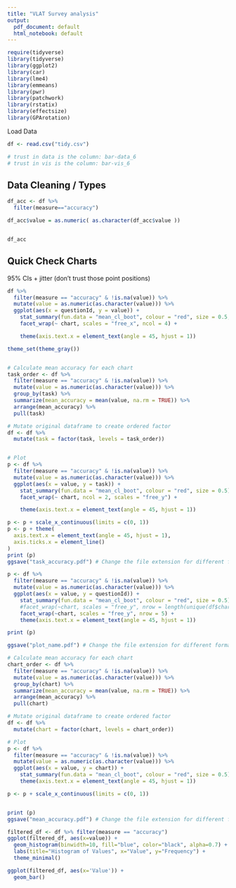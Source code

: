 ```yaml
---
title: "VLAT Survey analysis"
output:
  pdf_document: default
  html_notebook: default
---
```

```r
require(tidyverse)
library(tidyverse)
library(ggplot2)
library(car)
library(lme4)
library(emmeans)
library(pwr)
library(patchwork)
library(rstatix)
library(effectsize)
library(GPArotation)
```

Load Data

```r
df <- read.csv("tidy.csv")

# trust in data is the column: bar-data_6
# trust in vis is the column: bar-vis_6
```

## Data Cleaning / Types

```r

df_acc <- df %>% 
  filter(measure=="accuracy") 

df_acc$value = as.numeric( as.character(df_acc$value ))


df_acc
```



## Quick Check Charts

95% CIs + jitter (don't trust those point positions)


```r

df %>% 
  filter(measure == "accuracy" & !is.na(value)) %>%
  mutate(value = as.numeric(as.character(value))) %>%
  ggplot(aes(x = questionId, y = value)) + 
    stat_summary(fun.data = "mean_cl_boot", colour = "red", size = 0.5, position = position_nudge(x=0.25, y=0), alpha=0.5) +
    facet_wrap(~ chart, scales = "free_x", ncol = 4) +

    theme(axis.text.x = element_text(angle = 45, hjust = 1)) 

```

```r

theme_set(theme_gray())


# Calculate mean accuracy for each chart
task_order <- df %>%
  filter(measure == "accuracy" & !is.na(value)) %>%
  mutate(value = as.numeric(as.character(value))) %>%
  group_by(task) %>%
  summarize(mean_accuracy = mean(value, na.rm = TRUE)) %>%
  arrange(mean_accuracy) %>%
  pull(task)

# Mutate original dataframe to create ordered factor
df <- df %>%
  mutate(task = factor(task, levels = task_order))


# Plot
p <- df %>%
  filter(measure == "accuracy" & !is.na(value)) %>%
  mutate(value = as.numeric(as.character(value))) %>%
  ggplot(aes(x = value, y = task)) +
    stat_summary(fun.data = "mean_cl_boot", colour = "red", size = 0.5) +
    facet_wrap(~ chart, ncol = 2, scales = "free_y") +

    theme(axis.text.x = element_text(angle = 45, hjust = 1))

p <- p + scale_x_continuous(limits = c(0, 1))
p <- p + theme(
  axis.text.x = element_text(angle = 45, hjust = 1),
  axis.ticks.x = element_line()
)
print (p)
ggsave("task_accuracy.pdf") # Change the file extension for different formats


```



```r

p <- df %>% 
  filter(measure == "accuracy" & !is.na(value)) %>%
  mutate(value = as.numeric(as.character(value))) %>%
  ggplot(aes(x = value, y = questionId)) + 
    stat_summary(fun.data = "mean_cl_boot", colour = "red", size = 0.5) +
    #facet_wrap(~chart, scales = "free_y", nrow = length(unique(df$chart))) +
    facet_wrap(~chart, scales = "free_y", nrow = 5) +
    theme(axis.text.x = element_text(angle = 45, hjust = 1))

print (p) 

ggsave("plot_name.pdf") # Change the file extension for different formats


```

```r

# Calculate mean accuracy for each chart
chart_order <- df %>%
  filter(measure == "accuracy" & !is.na(value)) %>%
  mutate(value = as.numeric(as.character(value))) %>%
  group_by(chart) %>%
  summarize(mean_accuracy = mean(value, na.rm = TRUE)) %>%
  arrange(mean_accuracy) %>%
  pull(chart)

# Mutate original dataframe to create ordered factor
df <- df %>%
  mutate(chart = factor(chart, levels = chart_order))

# Plot
p <- df %>% 
  filter(measure == "accuracy" & !is.na(value)) %>%
  mutate(value = as.numeric(as.character(value))) %>%
  ggplot(aes(x = value, y = chart)) + 
    stat_summary(fun.data = "mean_cl_boot", colour = "red", size = 0.5) +
    theme(axis.text.x = element_text(angle = 45, hjust = 1))

p <- p + scale_x_continuous(limits = c(0, 1))


print (p)
ggsave("mean_accuracy.pdf") # Change the file extension for different formats


```




```r
filtered_df <- df %>% filter(measure == "accuracy")
ggplot(filtered_df, aes(x=value)) + 
  geom_histogram(binwidth=10, fill="blue", color="black", alpha=0.7) + 
  labs(title="Histogram of Values", x="Value", y="Frequency") + 
  theme_minimal()
```

```r
ggplot(filtered_df, aes(x='Value')) +
  geom_bar()
```